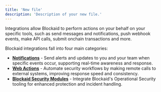 ```yaml
---
title: 'New file'
description: 'Description of your new file.'
---
```

Integrations allow Blockaid to perform actions on your behalf on your specific tools, such as send messages and notifications, push webhook events, make API calls, submit onchain transactions and more.

Blockaid integrations fall into four main categories:

* **[Notifications](https://docs.blockaid.io/docs/set-up-notification-integrations#/)** - Send alerts and updates to you and your team when specific events occur, supporting real-time awareness and response.
* **[Web Actions](https://docs.blockaid.io/docs/set-up-web-action-integrations#/)** - Automate security workflows by making remote calls to external systems, improving response speed and consistency.
* **[Blockaid Security Modules](https://docs.blockaid.io/docs/set-up-integrations-for-blockaid-security-modules#/)** - Integrate Blockaid's Operational Security tooling for enhanced protection and incident handling.

